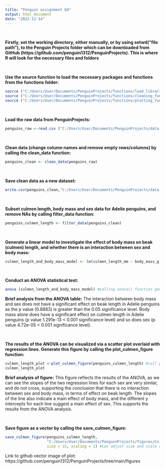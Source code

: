 ```yaml
---
title: "Penguin assignment Q4"
output: html_document
date: "2022-12-14"
---
```


\

**Firstly, set the working directory, either manually, or by using setwd("file path"), to the Penguin Projects folder which can be downloaded from GitHub (https://github.com/penguin1312/PenguinProjects). This is where R will look for the necessary files and folders** 

\

**Use the source function to load the necessary packages and functions from the functions folder:** 
```r
source ("C:/Users/User/Documents/PenguinProjects/functions/load_libraries.r") #load required libraries
source ("C:/Users/User/Documents/PenguinProjects/functions/cleaning_functions.r") #contains functions to clean the raw dataset names, remove columns and subset data
source ("C:/Users/User/Documents/PenguinProjects/functions/plotting_functions.r") #contains functions to plot the data and save figures
```

\

**Load the raw data from PenguinProjects:**
```r
penguins_raw <-read.csv ("C:/Users/User/Documents/PenguinProjects/data_raw/penguins_raw.csv")
```

\

**Clean data (change column names and remove empty rows/columns) by calling the clean_data function:**
```r
penguins_clean <- clean_data(penguins_raw)
```

\

**Save clean data as a new dataset:**
```r
write.csv(penguins_clean,"C:/Users/User/Documents/PenguinProjects/data_clean/penguins_clean.csv")
```

\

**Subset culmen length, body mass and sex data for Adelie penguins, and remove NAs by calling filter_data function:**
```r
penguins_culmen_length <- filter_data(penguins_clean)
```

\

**Generate a linear model to investigate the effect of body mass on beak (culmen) length, and whether there is an interaction between sex and body mass:**
```r
culmen_length_and_body_mass_model <- lm(culmen_length_mm ~ body_mass_g * sex, penguins_culmen_length) #lm() function used to generate linear model
```

\

**Conduct an ANOVA statistical test:**
```r
anova (culmen_length_and_body_mass_model) #calling anova() function generates ANOVA table below
```
**Brief analysis from the ANOVA table:** The interaction between body mass and sex does not have a significant effect on beak length in Adelie penguins as the p value (0.8883) is greater than the 0.05 significance level. Body mass alone does have a significant effect on culmen length in Adelie penguins (p value 1.291e-13 < 0.001 significance level) and so does sex (p value 4.72e-05 < 0.001 significance level).

\

**The results of the ANOVA can be visualized via a scatter plot overlaid with regression lines. Generate this figure by calling the plot_culmen_figure function:**
```r
culmen_length_plot <-plot_culmen_figure(penguins_culmen_length) #call plotting function 
culmen_length_plot 
```

**Brief analysis of figure:** This figure reflects the results of the ANOVA, as we can see the slopes of the two regression lines for each sex are very similar, and do not cross, supporting the conclusion that there is no interaction between sex and body mass, in terms of effect on beak length. The slopes of the line also indicate a main effect of body mass, and the different y intercepts for each line suggest a main effect of sex. This supports the results from the ANOVA analysis.

\

**Save figure as a vector by calling the save_culmen_figure:**
```r
save_culmen_figure(penguins_culmen_length,
                   "C:/Users/User/Documents/PenguinProjects/figures/Culmen_length_figure_vector.svg",
                   size = 15, scaling = 1) #can adjust size and scale as required
```

Link to github vector image of plot: https://github.com/penguin1312/PenguinProjects/tree/main/figures
